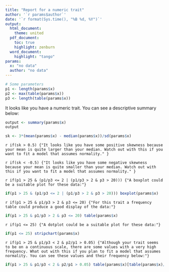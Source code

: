```yaml
---
title: "Report for a numeric trait"
author: '`r params$author`'
date: '`r format(Sys.time(), "%B %d, %Y")`'
output: 
  html_document:
    theme: united
  pdf_document:
    toc: true
    highlight: zenburn
  word_document:
    highlight: "tango"
params: 
  x: "no data"
  author: "no data"
---
```


```r
# Some parameters
p1 <- length(params$x)
p2 <- max(table(params$x))
p3 <- length(table(params$x))
```

It looks like you have a numeric trait. You can see a descriptive summary below:
```r
output <- summary(params$x)
output
```

```r
sk <- 3*(mean(params$x) - median(params$x))/sd(params$x)
```

`r if(sk > 0.5) {"It looks like you have some positive skewness because your mean is quite larger than your median. Watch out with this if you want to fit a model that assumes normality." }`

`r if(sk < -0.5) {"It looks like you have some negative skewness because your mean is quite smaller than your median. Watch out with this if you want to fit a model that assumes normality." }`

`r if(p1 > 25 & (p1/p3 <= 2 | (p1/p3 > 2 & p3 > 20))) {"A boxplot could be a suitable plot for these data:"}`

```r
if(p1 > 25 & (p1/p3 <= 2 | (p1/p3 > 2 & p3 > 20))) boxplot(params$x)
```
`r if(p1 > 25 & p1/p3 > 2 & p3 <= 20) {"For this trait a frequency table could produce a good display of the data:"}`

```r
if(p1 > 25 & p1/p3 > 2 & p3 <= 20) table(params$x)
```

`r if(p1 <= 25) {"A dotplot could be a suitable plot for these data:"}`

```r
if(p1 <= 25) stripchart(params$x)
```

`r if(p1 > 25 & p1/p3 < 2 & p2/p1 > 0.05) {"Although your trait seems to be on a continuous scale, there are some values with a very high frequency. What out with this if you plan to fit a model that assumes normality. You can see these values and their frequency below:"}`

```r
if(p1 > 25 & p1/p3 < 2 & p2/p1 > 0.05) table(params$x)[table(params$x)/p1 > 0.05]
```
